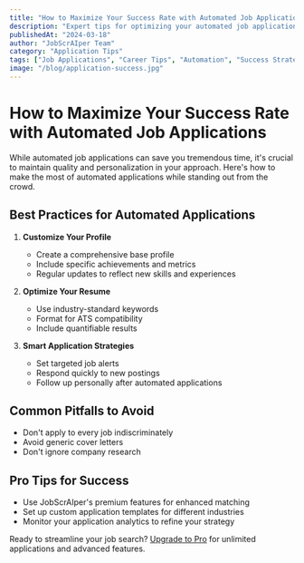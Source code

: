 ```yaml
---
title: "How to Maximize Your Success Rate with Automated Job Applications"
description: "Expert tips for optimizing your automated job application strategy"
publishedAt: "2024-03-18"
author: "JobScrAIper Team"
category: "Application Tips"
tags: ["Job Applications", "Career Tips", "Automation", "Success Strategies"]
image: "/blog/application-success.jpg"
---
```


# How to Maximize Your Success Rate with Automated Job Applications

While automated job applications can save you tremendous time, it's crucial to maintain quality and personalization in your approach. Here's how to make the most of automated applications while standing out from the crowd.

## Best Practices for Automated Applications

1. **Customize Your Profile**
   - Create a comprehensive base profile
   - Include specific achievements and metrics
   - Regular updates to reflect new skills and experiences

2. **Optimize Your Resume**
   - Use industry-standard keywords
   - Format for ATS compatibility
   - Include quantifiable results

3. **Smart Application Strategies**
   - Set targeted job alerts
   - Respond quickly to new postings
   - Follow up personally after automated applications

## Common Pitfalls to Avoid

- Don't apply to every job indiscriminately
- Avoid generic cover letters
- Don't ignore company research

## Pro Tips for Success

- Use JobScrAIper's premium features for enhanced matching
- Set up custom application templates for different industries
- Monitor your application analytics to refine your strategy

Ready to streamline your job search? [Upgrade to Pro](#) for unlimited applications and advanced features. 